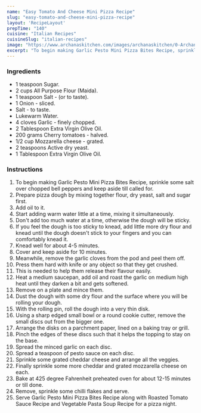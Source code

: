 ---
name: "Easy Tomato And Cheese Mini Pizza Recipe"
slug: "easy-tomato-and-cheese-mini-pizza-recipe"
layout: 'RecipeLayout'
prepTime: "140"
cuisine: "Italian Recipes"
cuisineSlug: "italian-recipes"
image: "https://www.archanaskitchen.com/images/archanaskitchen/0-Archanas-Kitchen-Recipes/2018/Easy_Tomato_And_Cheese_Mini_Pizza_Recipe-1.jpg"
excerpt: "To begin making Garlic Pesto Mini Pizza Bites Recipe, sprinkle some salt over chopped bell peppers and keep aside till called for"
---

### Ingredients

- 1 teaspoon Sugar.
- 2 cups All Purpose Flour (Maida).
- 1 teaspoon Salt - (or to taste).
- 1 Onion - sliced.
- Salt - to taste.
- Lukewarm Water.
- 4 cloves Garlic - finely chopped.
- 2 Tablespoon Extra Virgin Olive Oil.
- 200 grams Cherry tomatoes - halved.
- 1/2 cup Mozzarella cheese - grated.
- 2 teaspoons Active dry yeast.
- 1 Tablespoon Extra Virgin Olive Oil.

### Instructions

1. To begin making Garlic Pesto Mini Pizza Bites Recipe, sprinkle some salt over chopped bell peppers and keep aside till called for.
1. Prepare pizza dough by mixing together flour, dry yeast, salt and sugar first.
1. Add oil to it.
1. Start adding warm water little at a time, mixing it simultaneously.
1. Don't add too much water at a time, otherwise the dough will be sticky.
1. If you feel the dough is too sticky to knead, add little more dry flour and knead until the dough doesn't stick to your fingers and you can comfortably knead it.
1. Knead well for about 4-5 minutes.
1. Cover and keep aside for 10 minutes.
1. Meanwhile, remove the garlic cloves from the pod and peel them off.
1. Press them hard with knife or any object so that they get crushed.
1. This is needed to help them release their flavour easily.
1. Heat a medium saucepan, add oil and roast the garlic on medium high heat until they darken a bit and gets softened.
1. Remove on a plate and mince them.
1. Dust the dough with some dry flour and the surface where you will be rolling your dough.
1. With the rolling pin, roll the dough into a very thin disk.
1. Using a sharp edged small bowl or a round cookie cutter, remove the small discs out from the bigger one.
1. Arrange the disks on a parchment paper, lined on a baking tray or grill.
1. Pinch the edges of these discs such that it helps the topping to stay on the base.
1. Spread the minced garlic on each disc.
1. Spread a teaspoon of pesto sauce on each disc.
1. Sprinkle some grated cheddar cheese and arrange all the veggies.
1. Finally sprinkle some more cheddar and grated mozzarella cheese on each.
1. Bake at 425 degree Fahrenheit preheated oven for about 12-15 minutes or till done.
1. Remove, sprinkle some chilli flakes and serve.
1. Serve Garlic Pesto Mini Pizza Bites Recipe along with Roasted Tomato Sauce Recipe and Vegetable Pasta Soup Recipe for a pizza night.
